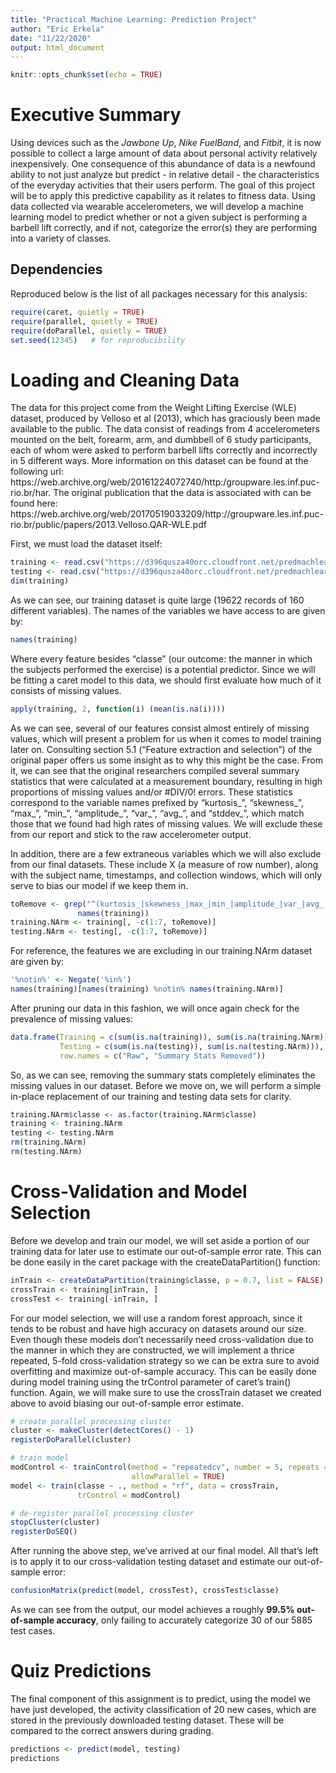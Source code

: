 ---
title: "Practical Machine Learning: Prediction Project"
author: "Eric Erkela"
date: "11/22/2020"
output: html_document
---

```{r setup, include=FALSE}
knitr::opts_chunk$set(echo = TRUE)
```

# Executive Summary
Using devices such as the *Jawbone Up*, *Nike FuelBand*, and *Fitbit*, it is now possible to collect a large amount of data about personal activity relatively inexpensively.  One consequence of this abundance of data is a newfound ability to not just analyze but predict - in relative detail - the characteristics of the everyday activities that their users perform.  The goal of this project will be to apply this predictive capability as it relates to fitness data.  Using data collected via wearable accelerometers, we will develop a machine learning model to predict whether or not a given subject is performing a barbell lift correctly, and if not, categorize the error(s) they are performing into a variety of classes.

## Dependencies
Reproduced below is the list of all packages necessary for this analysis:

``` {r}
require(caret, quietly = TRUE)
require(parallel, quietly = TRUE)
require(doParallel, quietly = TRUE)
set.seed(12345)   # for reproducibility
```

# Loading and Cleaning Data
The data for this project come from the Weight Lifting Exercise (WLE) dataset, produced by Velloso et al (2013), which has graciously been made available to the public.  The data consist of readings from 4 accelerometers mounted on the belt, forearm, arm, and dumbbell of 6 study participants, each of whom were asked to perform barbell lifts correctly and incorrectly in 5 different ways.  More information on this dataset can be found at the following url: https://web.archive.org/web/20161224072740/http:/groupware.les.inf.puc-rio.br/har.  The original publication that the data is associated with can be found here: https://web.archive.org/web/20170519033209/http://groupware.les.inf.puc-rio.br/public/papers/2013.Velloso.QAR-WLE.pdf

First, we must load the dataset itself:

``` {r, cache = TRUE}
training <- read.csv("https://d396qusza40orc.cloudfront.net/predmachlearn/pml-training.csv")
testing <- read.csv("https://d396qusza40orc.cloudfront.net/predmachlearn/pml-testing.csv")
dim(training)
```

As we can see, our training dataset is quite large (19622 records of 160 different variables).  The names of the variables we have access to are given by:

``` {r}
names(training)
```

Where every feature besides "classe" (our outcome: the manner in which the subjects performed the exercise) is a potential predictor.  Since we will be fitting a caret model to this data, we should first evaluate how much of it consists of missing values.

``` {r}
apply(training, 2, function(i) (mean(is.na(i))))
```

As we can see, several of our features consist almost entirely of missing values, which will present a problem for us when it comes to model training later on.  Consulting section 5.1 ("Feature extraction and selection") of the original paper offers us some insight as to why this might be the case.  From it, we can see that the original researchers compiled several summary statistics that were calculated at a measurement boundary, resulting in high proportions of missing values and/or #DIV/0! errors.  These statistics correspond to the variable names prefixed by "kurtosis_", "skewness_", "max_", "min_", "amplitude_", "var_", "avg_", and "stddev_", which match those that we found had high rates of missing values.  We will exclude these from our report and stick to the raw accelerometer output.  

In addition, there are a few extraneous variables which we will also exclude from our final datasets.  These include X (a measure of row number), along with the subject name, timestamps, and collection windows, which will only serve to bias our model if we keep them in.

``` {r}
toRemove <- grep("^(kurtosis_|skewness_|max_|min_|amplitude_|var_|avg_|stddev_)",
               names(training))
training.NArm <- training[, -c(1:7, toRemove)]
testing.NArm <- testing[, -c(1:7, toRemove)]
```

For reference, the features we are excluding in our training.NArm dataset are given by:

``` {r}
'%notin%' <- Negate('%in%')
names(training)[names(training) %notin% names(training.NArm)]
```

After pruning our data in this fashion, we will once again check for the prevalence of missing values:

``` {r}
data.frame(Training = c(sum(is.na(training)), sum(is.na(training.NArm))),
           Testing = c(sum(is.na(testing)), sum(is.na(testing.NArm))),
           row.names = c("Raw", "Summary Stats Removed"))
```

So, as we can see, removing the summary stats completely eliminates the missing values in our dataset.  Before we move on, we will perform a simple in-place replacement of our training and testing data sets for clarity.

``` {r}
training.NArm$classe <- as.factor(training.NArm$classe)
training <- training.NArm
testing <- testing.NArm
rm(training.NArm)
rm(testing.NArm)
```

# Cross-Validation and Model Selection
Before we develop and train our model, we will set aside a portion of our training data for later use to estimate our out-of-sample error rate.  This can be done easily in the caret package with the createDataPartition() function:

``` {r}
inTrain <- createDataPartition(training$classe, p = 0.7, list = FALSE)
crossTrain <- training[inTrain, ]
crossTest <- training[-inTrain, ]
```

For our model selection, we will use a random forest approach, since it tends to be robust and have high accuracy on datasets around our size.  Even though these models don't necessarily need cross-validation due to the manner in which they are constructed, we will implement a thrice repeated, 5-fold cross-validation strategy so we can be extra sure to avoid overfitting and maximize out-of-sample accuracy.  This can be easily done during model training using the trControl parameter of caret's train() function.  Again, we will make sure to use the crossTrain dataset we created above to avoid biasing our out-of-sample error estimate.

``` {r, cache = TRUE}
# create parallel processing cluster
cluster <- makeCluster(detectCores() - 1)
registerDoParallel(cluster)

# train model
modControl <- trainControl(method = "repeatedcv", number = 5, repeats = 3, 
                           allowParallel = TRUE)
model <- train(classe ~ ., method = "rf", data = crossTrain,
               trControl = modControl)

# de-register parallel processing cluster
stopCluster(cluster)
registerDoSEQ()
```

After running the above step, we've arrived at our final model.  All that's left is to apply it to our cross-validation testing dataset and estimate our out-of-sample error:

``` {r}
confusionMatrix(predict(model, crossTest), crossTest$classe)
```

As we can see from the output, our model achieves a roughly **99.5% out-of-sample accuracy**, only failing to accurately categorize 30 of our 5885 test cases.

# Quiz Predictions
The final component of this assignment is to predict, using the model we have just developed, the activity classification of 20 new cases, which are stored in the previously downloaded testing dataset.  These will be compared to the correct answers during grading.

``` {r}
predictions <- predict(model, testing)
predictions
```